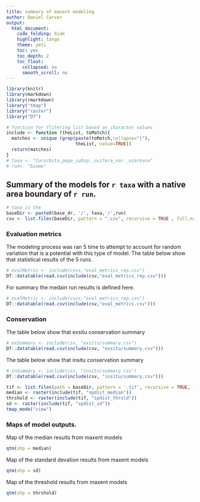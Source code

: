 ```yaml
---
title: summary of maxent modeling 
author: Daniel Carver
output:
  html_document:
    code_folding: hide
    highlight: tango
    theme: yeti
    toc: yes
    toc_depth: 2
    toc_float:
      collapsed: no
      smooth_scroll: no
---
```



```r

library(knitr)
library(markdown)
library(rmarkdown)
library("tmap")
library("raster")
library("DT")
```

```r
# function for flitering list based on character values 
include <- function (theList, toMatch){
  matches <- unique (grep(paste(toMatch,collapse="|"), 
                          theList, value=TRUE))
  return(matches)
}
# taxa <- "Cucurbita_pepo_subsp._ovifera_var._ozarkana"
# run<- "biome"
```

## Summary of the models for `r taxa` with a native area boundary of `r run`. 

```r
# taxa is the 
baseDir <- paste0(base_dr, '/', taxa,'/',run)
csv <- list.files(baseDir, pattern = ".csv", recursive = TRUE , full.names = TRUE)

```

### Evaluation metrics 

The modeling process was ran 5 time to attempt to account for random variation that is a potential with this type of model. The table below show that statistical results of the 5 runs. 

```r
# evalMetric <- include(csvs,"eval_metrics_rep.csv")
DT::datatable(read.csv(include(csv,"eval_metrics_rep.csv")))
```

For summary the medain run results is defined here. 

```r
# evalMetric <- include(csvs,"eval_metrics_rep.csv")
DT::datatable(read.csv(include(csv,"eval_metrics.csv")))
```

### Conservation 

The table below show that exsitu conservation summary 
```r
# exSummary <- include(csv, "exsitu/summary.csv")
DT::datatable(read.csv(include(csv, "exsitu/summary.csv")))
```


The table below show that insitu conservation summary 
```r
# inSummary <- include(csv, "insitu/summary.csv")
DT::datatable(read.csv(include(csv, "insitu/summary.csv")))
```

```r
tif <- list.files(path = baseDir, pattern = '.tif', recursive = TRUE, full.names = TRUE)
median <- raster(include(tif, "spdist_median"))
thrshold <- raster(include(tif, "spdist_thrsld"))
sd <- raster(include(tif, "spdist_sd"))
tmap_mode("view")

```
### Maps of model outputs. 

Map of the median results from maxent models

```r
qtm(shp = median)
```

Map of the standard devation results from maxent models
```r
qtm(shp = sd)
```

Map of the threshold results from maxent models
```r
qtm(shp = thrshold)
```
